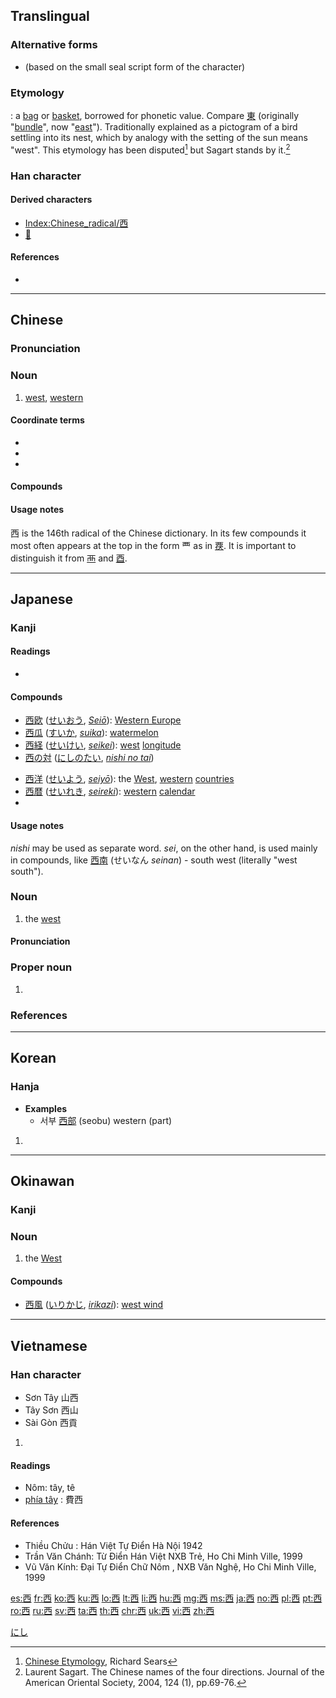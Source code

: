 {{also|四|酉|襾|覀}}

==Translingual==
{{stroke order|type=animate}}

===Alternative forms===
* {{l|mul|㢴}} (based on the small seal script form of the character)

===Etymology===
{{Han etyl}}
{{liushu|p}}: a [[bag]] or [[basket]], borrowed for phonetic value. Compare [[東]] (originally "[[bundle]]", now "[[east]]"). Traditionally explained as a pictogram of a bird settling into its nest, which by analogy with the setting of the sun means "west". This etymology has been disputed<ref>[http://www.chineseetymology.org/CharacterEtymology.aspx?characterInput=%E8%A5%BF Chinese Etymology], Richard Sears</ref> but Sagart stands by it.<ref>Laurent Sagart. The Chinese names of the four directions. Journal of the American Oriental Society, 2004, 124 (1), pp.69-76.</ref>

===Han character===
{{Han char|rn=146|rad=西|as=00|sn=6|four=10600|canj=MCW}}

====Derived characters====
* [[Index:Chinese_radical/西]]
* [[𪎢]]

====References====
* {{Han ref|kx=1128.100|dkj=34763|dj=1595.190|hdz=42805.020|uh=897F|ud=35199|bh=A6E8|bd=42728}}
<references/>

----

==Chinese==
{{zh-forms}}

===Pronunciation===
{{zh-pron
|m=xī
|ma=y
|c=sai1
|h=pfs=sî
|mn=sai/se/si
|mn_note=sai - colloquial; se - literary; si - common
|mn-t=sai1
|w=1xi
|mc=y
|oc=y
|cat=n}}

===Noun===
{{zh-noun}}

# [[west]], [[western]]

====Coordinate terms====
* {{zh-l|東/东}}
* {{zh-l|南}}
* {{zh-l|北}}

====Compounds====
{{der5
| {{zh-l|西安|Xī'ān}}
| {{zh-l|西班牙|Xībānyá}}
| {{zh-l|西半球|Xībànqiú}}
| {{zh-l|西北|xīběi}}
| {{zh-l|西邊|xībiān}}
| {{zh-l|西邊兒|xībiānr}}
| {{zh-l|西部|xībù}}
| {{zh-l|西餐|xīcān}}
| {{zh-l|西點|Xīdiǎn}}
| {{zh-l|西方|xīfāng}}
| {{zh-l|西非|Xīfēi}}
| {{zh-l|西風|xīfēng}}
| {{zh-l|西鳳酒|Xīfèngjiǔ}}
| {{zh-l|西服|xīfú}}
| {{zh-l|西瓜|xīguā}}
| {{zh-l|西紅柿|xīhóngshì}}
| {{zh-l|西葫蘆|xīhúlu}}
| {{zh-l|西化|xīhuà}}
| {{zh-l|西經|xījīng}}
| {{zh-l|西曆|xīlì}}
| {{zh-l|西米|xīmǐ}}
| {{zh-l|西面|xīmiàn}}
| {{zh-l|西南|xīnán}}
| {{zh-l|西歐|Xī Oū}}
| {{zh-l|西人|xīrén}}
| {{zh-l|西薩摩亞|Xī Sàmóyà}}
| {{zh-l|西曬|xīshài}}
| {{zh-l|西施|Xī Shī}}
| {{zh-l|西式|xīshì}}
| {{zh-l|西天|Xītiān}}
| {{zh-l|西頭|xītóu}}
| {{zh-l|西文|xīwén}}
| {{zh-l|西西里|Xīxīlǐ}}
| {{zh-l|西西里島|Xīxīlǐdǎo}}
| {{zh-l|西學|Xīxué}}
| {{zh-l|西洋|xīyáng}}
| {{zh-l|西洋畫|xīyánghuà}}
| {{zh-l|西洋景|xīyángjǐng}}
| {{zh-l|西洋參|xīyángshēn}}
| {{zh-l|西藥|xīyào}}
| {{zh-l|西醫|xīyī}}
| {{zh-l|西遊記|Xīyóu Jì}}
| {{zh-l|西語|xīyǔ}}
| {{zh-l|西域|Xīyù}}
| {{zh-l|西樂|xīyué}}
| {{zh-l|西元|xīyuán}}
| {{zh-l|西裝|xīzhuāng}}
| {{zh-l|檳榔西施|bīnláng xīshī}}
| {{zh-l|巴西|Bāxī}}
| {{zh-l|病老歸西|bìnglǎoguīxī}}
| {{zh-l|不中不西|bùzhōngbùxī}}
| {{zh-l|沉西|chénxī}}
| {{zh-l|臭東西|chòudōngxi}}
| {{zh-l|東西|dōngxi}}
| {{zh-l|抱痛西河|bàotòngxīhé}}
| {{zh-l|北大西洋|Běi Dàxī Yáng}}
| {{zh-l|賓西法尼亞|Bīnxīfǎníyà}}
| {{zh-l|玻利尼西亞|Bōlìníxīyà}}
| {{zh-l|拆穿西洋鏡|chāichuān xīyángjìng}}
| {{zh-l|拆東牆補西牆|chāidōngqiáng bǔxīqiáng}}
| {{zh-l|拆西補東|chāixībǔdōng}}
| {{zh-l|法西斯|fǎxīsī}}
| {{zh-l|新西蘭|Xīnxīlán}}
}}

====Usage notes====
西 is the 146th radical of the Chinese dictionary. In its few compounds it most often appears at the top in the form 覀 as in [[覄]]. It is important to distinguish it from [[襾]] and [[酉]].

{{zh-cat|Beginning|Compass points}}

----

==Japanese==

===Kanji===
{{ja-kanji|grade=2|rs=西00}}

====Readings====
* {{ja-readings|goon=[[さい]] (sai)|kanon=[[せい]] (sei)|kun=[[にし]] (nishi)}}

====Compounds====
{{top2}}
* [[西欧]] ([[せいおう]], ''[[Seiō]]''): [[Western Europe]]
* [[西瓜]] ([[すいか]], ''[[suika]]''): [[watermelon]]
* [[西経]] ([[せいけい]], ''[[seikei]]''): [[west]] [[longitude]]
* [[西の対]] ([[にしのたい]], ''[[nishi no tai]]'')
{{mid2}}
* [[西洋]] ([[せいよう]], ''[[seiyō]]''): the [[West]], [[western]] [[countries]]
* [[西暦]] ([[せいれき]], ''[[seireki]]''): [[western]] [[calendar]]
* {{l|ja|関西|tr=[[かんさい]], Kansai}}
{{bottom}}

====Usage notes====
''nishi'' may be used as separate word. ''sei'', on the other hand, is used mainly in compounds, like [[西南]] (せいなん ''seinan'') - south west (literally "west south").

{{ja-kanjitab|にし|yomi=k}}

===Noun===
{{ja-noun|にし}}

# the [[west]]

====Pronunciation====
{{ja-pron|yomi=k|にし|acc=0|acc_ref=SMK2}}

===Proper noun===
{{ja-pos|にし|proper}}

# {{surname|lang=ja|sort=にし}}

[[Category:1000 Japanese basic words|にし]]

===References===
<references/>

----

==Korean==

===Hanja===
{{ko-hanja|hangeul=서|rv=seo|mr=sŏ|y=se|eumhun=서녘|ehrv=seonyeok|ehmr=sŏnyŏk|ehy=senyekh}}
* '''Examples'''
** 서부 [[西部]] (seobu) western (part)

# {{defn|lang=ko|sort=西00}}

----

==Okinawan==
{{attention|ryu}}

===Kanji===
{{head|ryu|kanji|hiragana|いり|romaji|iri|sc=Jpan}}

===Noun===
{{head|ryu|noun|hiragana|いり|romaji|iri}}
# the [[West]]

====Compounds====
{{top2}}
* [[西風]] ([[いりかじ]], ''[[irikazi]]''): [[west wind]]
{{bottom}}

----

==Vietnamese==

===Han character===
{{vi-hantu|tây, sài|rs=西00}}
* Sơn Tây 山西
* Tây Sơn 西山
* Sài Gòn 西貢

# {{defn|lang=vi|sort=西00}}

====Readings====
* Nôm: tây, tê
* [[phía tây]] : 費西

====References====
* Thiều Chửu : Hán Việt Tự Điển Hà Nội 1942
* Trần Văn Chánh: Từ Điển Hán Việt NXB Trẻ, Ho Chi Minh Ville, 1999
* Vũ Văn Kính: Đại Tự Điển Chữ Nôm , NXB Văn Nghệ, Ho Chi Minh Ville, 1999

[[Category:CJKV radicals| ]]

[[es:西]]
[[fr:西]]
[[ko:西]]
[[ku:西]]
[[lo:西]]
[[lt:西]]
[[li:西]]
[[hu:西]]
[[mg:西]]
[[ms:西]]
[[ja:西]]
[[no:西]]
[[pl:西]]
[[pt:西]]
[[ro:西]]
[[ru:西]]
[[sv:西]]
[[ta:西]]
[[th:西]]
[[chr:西]]
[[uk:西]]
[[vi:西]]
[[zh:西]]
